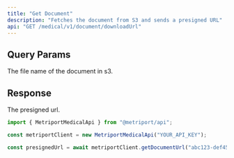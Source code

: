 ```yaml
---
title: "Get Document"
description: "Fetches the document from S3 and sends a presigned URL"
api: "GET /medical/v1/document/downloadUrl"
---
```


## Query Params

<ParamField query="fileName" type="string" required>
  The file name of the document in s3.
</ParamField>

## Response

<ResponseField type="string">The presigned url.</ResponseField>

<ResponseExample>

```javascript Metriport SDK
import { MetriportMedicalApi } from "@metriport/api";

const metriportClient = new MetriportMedicalApi("YOUR_API_KEY");

const presignedUrl = await metriportClient.getDocumentUrl("abc123-def456");
```

</ResponseExample>

